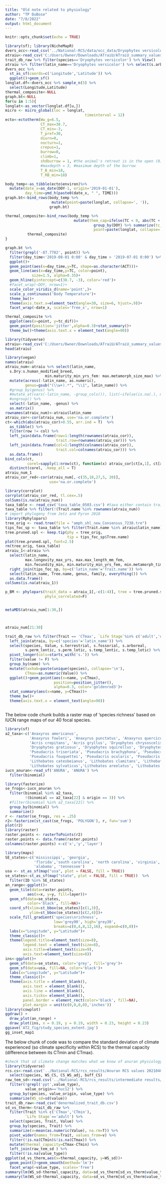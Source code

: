 ```yaml
---
title: "Old note related to physiology"
author: "TP DuBose"
date: "7/8/2022"
output: html_document
---
```


```r
knitr::opts_chunk$set(echo = TRUE)
```

```r
library(sf); library(NicheMapR)
dvers_occ<-read_csv('../National-RCS/data/occ_data/Dryophytes versicolor_20210330.csv')
atraiu<-read_csv('C:/Users/Owner/Downloads/ATraiU/ATraiU_summary_values_2020AUG.csv')
trait_db_raw %>% filter(species=='Dryophytes versicolor') %>% View()
atraiu %>% filter(latin_name=='Dryophytes versicolor') %>% select(s.arboreal)
dvers_occ %>% 
  st_as_sf(coords=c('Longitude','Latitude')) %>%
  ggplot()+geom_sf()
longlat.df<-dvers_occ %>% sample_n(5) %>%
  select(Longitude,Latitude) 
thermal_composite<-NULL
graph.bt<-NULL
for(u in 1:5){
longlat<-as_vector(longlat.df[u,])
micro <- micro_global(loc = longlat,
                                    timeinterval = 12)
ecto<-ectotherm(Ww_g=6.5, 
                CT_max=38.7, 
                CT_min=-3, 
                T_pref=30,
                diurn=0,
                nocturn=1,
                crepus=1,
                burrow=0,
                climb=1,
                shdburrow = 1, #the animal's retreat is in the open (0), in the shade when above or below CTmin in sun (1) or in shade always
                #maxdepth = 3, #maximum depth of the burrow
                T_B_min=18,
                T_RB_min=18)

body_temp<-as_tibble(ecto$environ)%>%
  mutate(date_x=as_date(DOY-1, origin='2019-01-01'),
         day_time=ymd_h(paste0(date_x, " ", TIME))) 
graph.bt<-bind_rows(body_temp %>%
                     mutate(point=paste(longlat, collapse=', ')),
                    graph.bt)

thermal_composite<-bind_rows(body_temp %>% 
                               mutate(them_cap=ifelse(TC < 0, abs(TC + 3), 38.7-TC)) %>%
                                        group_by(DOY) %>% summarize(tc_dif=mean(them_cap),
                                        point=paste(longlat, collapse=', ')),
          thermal_composite)
}

graph.bt %>%
  filter(grepl('-87.7782', point)) %>%
  filter(day_time<'2019-08-01 0:00' & day_time > '2019-07-01 0:00') %>%
  ggplot()+
  geom_point(aes(x=day_time,y=TC, shape=as.character(ACT)))+
  geom_line(aes(x=day_time,y=TC, color=point),
            size=1.5, alpha=0.35)+
  geom_hline(yintercept=c(38.7, -3), color='red')+
  #facet_wrap(~DOY, nrow=1)+
  scale_color_viridis_d(name='point',)+
  scale_y_continuous('Body Temperature')+
  theme_bw()+
  theme(axis.text.x=element_text(angle=30, size=6, hjust=.9))+
  facet_wrap(~date_x, scales='free_x', nrow=1)

thermal_composite %>%
  ggplot(aes(x=point, y=tc_dif))+
  geom_point(position='jitter',alpha=0.3)+stat_summary()+
  theme_bw()+theme(axis.text.x = element_text(angle=90))
```



```r
library(tidyverse)
atraiu<-read_csv('C:/Users/Owner/Downloads/ATraiU/ATraiU_summary_values_2020AUG.csv')
head(atraiu)

library(vegan)
names(atraiu)
atraiu_num<-atraiu %>% select(latin_name,
  s.Dry:s.human_modified_breed, 
                  min.maturity_min_yrs_fem: max.metamorph_size_max) %>%
  mutate(across(-latin_name, as.numeric),
         genus=gsub("(\\w+).*", "\\1", latin_name)) %>%
  #group_by(genus) %>%
  #mutate_at(vars(-latin_name, -group_cols()), list(~ifelse(is.na(.), mean(., na.rm = TRUE),.))) %>%
  #ungroup() %>% 
  select(-latin_name, -genus) %>%
  as.matrix()
rownames(atraiu_num)<-atraiu$latin_name
atraiu_cor<-cor(atraiu_num, use='na.or.complete')
ct<-which(abs(atraiu_cor)>0.55, arr.ind = T)  %>%
  as_tibble() %>%
  filter(row != col) %>%
  left_join(data.frame(row=1:length(rownames(atraiu_cor)),
                       trait.row=rownames(atraiu_cor))) %>%
  left_join(data.frame(col=1:length(colnames(atraiu_cor)),
                       trait.col=colnames(atraiu_cor))) %>%
  as.data.frame()
bind_cols(ct,
          corel=sapply(1:nrow(ct), function(x) atraiu_cor[ct[x,1], ct[x,2]]) ) %>%
  distinct(corel, .keep_all = T)
atraiu_num_1
atraiu_cor_red<-cor(atraiu_num[,-c(35,18,27,5, 20)],
                    use='na.or.complete')

library(corrplot)
corrplot(atraiu_cor_red, tl.cex=.5)
colSums(is.na(atraiu_num))
taxa_table <- read_csv('taxa_table_0503.csv') #taxa either contain traits OR in USA
taxa_table %>% filter(!(Trait.name %in% rownames(atraiu_num))
# import phylogeny from Jetz and Pyron 2018
library(Rphylopars)
tree_orig <- read.tree(file = "amph_shl_new_Consensus_7238.tre") 
tips_foc_sp <- taxa_table %>% filter(Trait.name %in% atraiu$latin_name)
tree.pruned.spl <- keep.tip(phy = tree_orig, 
                            tip = tips_foc_sp$Tree.name) 
plot(tree.pruned.spl, font=2.5)
rm(tree_orig, taxa_table)
atraiu_1<-atraiu %>%
  select(latin_name,
         max.longevity_max_yrs, max.max_length_mm_fem,
         min.fecundity_min, min.maturity_min_yrs_fem, min.metamorph_time_min) %>%
  right_join(tips_foc_sp, by=c('latin_name'='Trait.name')) %>%
  select(latin_name, Tree.name, genus, family, everything()) %>%
  as.data.frame()
colSums(is.na(atraiu_1))

p_BM <- phylopars(trait_data = atraiu_1[,-c(1:4)], tree = tree.pruned.spl,
                  phylo_correlated=F)


metaMDS(atraiu_num[1:30,])



atraiu_num[21:30]

trait_db_raw %>% filter(Trait == 'CTmax', `Life Stage`%in% c('adult','unknown')) %>%
  left_join(atraiu, by=c('species'='latin_name')) %>%
  select(species, Value, s.terrestrial, s.fossorial, s.arboreal, 
         s.perm_lentic, s.perm_lotic, s.temp_lentic, s.temp_lotic) %>%
  pivot_longer(cols=starts_with('s.')) %>%
  filter(value != F) %>%
  group_by(name) %>%
  mutate(taxhab=paste(unique(species), collapse='\n'),
         CTmax=as.numeric(Value)) %>%
  ggplot()+geom_point(aes(x=name, y=CTmax), 
                      position=position_jitter(),
                      alpha=0.3, color='goldenrod3')+
  stat_summary(aes(x=name, y=CTmax))+
  theme_bw()+
  theme(axis.text.x = element_text(angle=90))



```



The below code chunk builds a raster map of 'species richness' based on IUCN range maps of our 40 focal species. 

```r
library(sf)
a2_taxa<-c('Anaxyrus americanus', 
           'Anaxyrus fowleri', 'Anaxyrus punctatus', 'Anaxyrus quercicus', 'Anaxyrus terrestris',
           'Acris crepitans', 'Acris gryllus', 'Dryophytes chrysoscelis', 'Dryophytes cinereus',
           'Dryophytes gratiosus', 'Dryophytes squirellus', 'Dryophytes versicolor', 'Pseudacris nigrita',
           'Pseudacris triseriata', 'Pseudacris brachyphona', 'Pseudacris brimleyi', 'Pseudacris feriarum',
           'Pseudacris fouquettei', 'Pseudacris ocularis', 'Pseudacris ornata', 'Gastrophryne carolinensis',
           'Lithobates catesbeianus', 'Lithobates clamitans', 'Lithobates grylio', 'Lithobates palustris',
           'Lithobates sylvaticus','Lithobates areolatus', 'Lithobates capito', 'Scaphiopus holbrookii')
iucn_anuran<-read_sf('ANURA', 'ANURA') %>%
  filter(binomial)

library(fasterize)
se_frogs<-iucn_anuran %>% 
  filter(binomial %in% a2_taxa,
         !(binomial == a2_taxa[22] & origin == 3)) %>%
  #filter(binomial %in% a2_taxa[22]) %>%
  group_by(binomial) %>%
  summarize()
r <- raster(se_frogs, res = .25)
r2<-fasterize(st_cast(se_frogs, 'POLYGON'), r, fun='sum') 
plot(r2)
library(raster)
raster.points <- rasterToPoints(r2)
raster.points <- data.frame(raster.points)
colnames(raster.points) <-c('x','y','layer')

library(maps)
SE_states<-c('mississippi', 'georgia',
             'florida','south carolina', 'north carolina', 'virginia',
             'alabama', 'tennessee')
usa <- st_as_sf(map("usa", plot = FALSE, fill = TRUE))
se_states<-st_as_sf(map("state", plot = FALSE, fill = TRUE))  %>%
  filter(ID %in% SE_states)
an_range<-ggplot()+
  geom_tile(data=raster.points,
          aes(x=x, y=y, fill=layer))+
  geom_sf(data=se_states, 
          color='black', fill=NA)+
  coord_sf(xlim=st_bbox(se_states)[c(1,3)],
           ylim=st_bbox(se_states)[c(2,4)])+
  scale_fill_gradient('species\nrichness',
                      low='grey90', high='grey30',
                      breaks=c(0,4,8,12,16), expand=c(0,0))+
  labs(x="Longitude", y="Latitude")+
  theme_classic()+
  theme(legend.title=element_text(size=8),
        legend.text = element_text(size=8),
        axis.title=element_text(size=9),
        axis.text=element_text(size=8))
ins<-ggplot()+
  geom_sf(data=se_states, color='grey', fill='grey')+
  geom_sf(data=usa, fill=NA, color='black')+
  labs(x="Longitude", y="Latitude")+
  theme_classic()+
  theme(axis.title = element_blank(),
        axis.text = element_blank(),
        axis.line = element_blank(),
        axis.ticks= element_blank(),
        panel.border = element_rect(color='black', fill=NA),
        plot.margin = unit(c(0,0,0,0),'inches'))
library(cowplot)
ggdraw() +
  draw_plot(an_range) +
  draw_plot(ins, x = 0.19, y = 0.19, width = 0.23, height = 0.23)
ggsave('AT2_fig/study_species_extent.jpg')
gg_inset_map1


```

The below chunk of code was to compare the standard deviation of climate experienced (so climate specificity within RCS) to the thermal capacity (difference between its CTmin and CTmax). 

```r
#check that sd climate change matches what we know of anuran physiology
library(tidyverse)
rcs.cs<-read.csv('../National-RCS/rcs_results/Anuran RCS values 20210405.csv') %>%
  select(species, WS_CS, CS_WS_adj, buff_CS)
raw_tem_sd<-read.csv('../National-RCS/rcs_results/intermediate results/taxa_ws_climate_values20210402.csv') %>%
  filter(!grepl('ppt',value_type),
         value_origin=='huc12') %>%
  group_by(species, value_origin, value_type) %>%
  summarize(WS_sd=sd(value))
trait_db_raw<-read_csv('denormalized_trait_db.csv')
sd_vs_therm<-trait_db_raw %>%
  filter(Trait %in% c('CTmax','CTmin'),
         `Life Stage`=='adult') %>%
  select(species, Trait, Value) %>%
  group_by(species, Trait) %>%
  summarize(v=mean(as.numeric(Value), na.rm=T)) %>%
  pivot_wider(names_from=Trait, values_from=v) %>%
  filter(!is.na(CTmin)&!is.na(CTmax)) %>%
  mutate(thermal_capacity=CTmax-CTmin) %>%
  left_join(raw_tem_sd ) %>%
  filter(!is.na(value_type)) 
ggplot(sd_vs_therm,aes(x=thermal_capacity, y=WS_sd))+
  geom_point()+geom_smooth(method='lm')+
  facet_wrap(~value_type, scales='free')
summary(lm(WS_sd~thermal_capacity, data=sd_vs_therm[sd_vs_therm$value_type=='tmax',]))
summary(lm(WS_sd~thermal_capacity, data=sd_vs_therm[sd_vs_therm$value_type=='tmin',]))
```